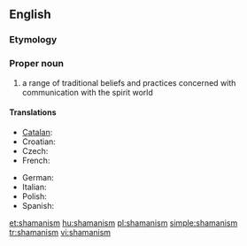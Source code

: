{{wikipedia}}
==English==

===Etymology===
{{suffix|shaman|ism}}

===Proper noun===
{{en-noun|s|-}}

# a range of traditional beliefs and practices concerned with communication with the spirit world

====Translations====
{{trans-top|range of traditional beliefs}}
* [[Catalan]]: {{t-|ca|xamanisme|m}}
* Croatian: {{t-|hr|šamanizam|m}}
* Czech: {{t-|cs|šamanismus|m}}
* French: {{t+|fr|chamanisme|m}}
{{trans-mid}}
* German: {{t+|de|Schamanismus|m}}
* Italian: {{t-|it|sciamanesimo|m}}
* Polish: {{t-|pl|szamanizm|m}}
* Spanish: {{t-|es|chamanismo|m}}
{{trans-bottom}}

[[et:shamanism]]
[[hu:shamanism]]
[[pl:shamanism]]
[[simple:shamanism]]
[[tr:shamanism]]
[[vi:shamanism]]